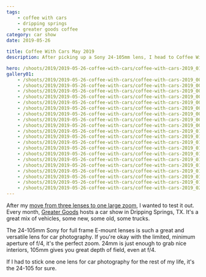 ```yaml
---
tags:
    - coffee with cars
    - dripping springs
    - greater goods coffee
category: car show
date: 2019-05-26

title: Coffee With Cars May 2019
description: After picking up a Sony 24-105mm lens, I head to Coffee With Cars.

hero: /shoots/2019/2019-05-26-coffee-with-cars/coffee-with-cars-2019_014.jpg
gallery01:
    - /shoots/2019/2019-05-26-coffee-with-cars/coffee-with-cars-2019_001.jpg
    - /shoots/2019/2019-05-26-coffee-with-cars/coffee-with-cars-2019_002.jpg
    - /shoots/2019/2019-05-26-coffee-with-cars/coffee-with-cars-2019_003.jpg
    - /shoots/2019/2019-05-26-coffee-with-cars/coffee-with-cars-2019_004.jpg
    - /shoots/2019/2019-05-26-coffee-with-cars/coffee-with-cars-2019_005.jpg
    - /shoots/2019/2019-05-26-coffee-with-cars/coffee-with-cars-2019_006.jpg
    - /shoots/2019/2019-05-26-coffee-with-cars/coffee-with-cars-2019_007.jpg
    - /shoots/2019/2019-05-26-coffee-with-cars/coffee-with-cars-2019_008.jpg
    - /shoots/2019/2019-05-26-coffee-with-cars/coffee-with-cars-2019_009.jpg
    - /shoots/2019/2019-05-26-coffee-with-cars/coffee-with-cars-2019_010.jpg
    - /shoots/2019/2019-05-26-coffee-with-cars/coffee-with-cars-2019_011.jpg
    - /shoots/2019/2019-05-26-coffee-with-cars/coffee-with-cars-2019_012.jpg
    - /shoots/2019/2019-05-26-coffee-with-cars/coffee-with-cars-2019_013.jpg
    - /shoots/2019/2019-05-26-coffee-with-cars/coffee-with-cars-2019_014.jpg
    - /shoots/2019/2019-05-26-coffee-with-cars/coffee-with-cars-2019_015.jpg
    - /shoots/2019/2019-05-26-coffee-with-cars/coffee-with-cars-2019_016.jpg
    - /shoots/2019/2019-05-26-coffee-with-cars/coffee-with-cars-2019_017.jpg
    - /shoots/2019/2019-05-26-coffee-with-cars/coffee-with-cars-2019_018.jpg
    - /shoots/2019/2019-05-26-coffee-with-cars/coffee-with-cars-2019_019.jpg
    - /shoots/2019/2019-05-26-coffee-with-cars/coffee-with-cars-2019_020.jpg
---
```


After my [move from three lenses to one large zoom](/blog/lens-change-from-3-to-1), I wanted to test it out. Every month, [Greater Goods](https://greatergoodsroasting.com/) hosts a car show in Dripping Springs, TX. It's a great mix of vehicles, some new, some old, some trucks.

The 24-105mm Sony for full frame E-mount lenses is such a great and versatile lens for car photography. If you're okay with the limited, minimum aperture of f/4, it's the perfect zoom. 24mm is just enough to grab nice interiors, 105mm gives you great depth of field, even at f/4.

If I had to stick one one lens for car photography for the rest of my life, it's the 24-105 for sure.
